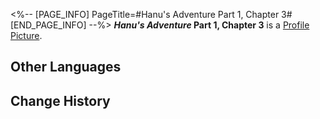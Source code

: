 <%-- [PAGE_INFO]
PageTitle=#Hanu's Adventure Part 1, Chapter 3#
[END_PAGE_INFO] --%>
{{Item Infobox
|title       = ''Hanu's Adventure'' Part 1, Chapter 3
|id          = 150003
|image       = Item ''Hanu's Adventure'' Part 1 Chapter 3.png
|type        = Mission Item
|invCategory = Missions
|rarity      = 3
|effect      = 
|description = A limited edition cartoon storybook released by Clock Studios, narrating a tale where Hanu shrinks in size and saves Dreamville... The book includes occasional peculiar dialogue interspersed throughout.
}}
'''''Hanu's Adventure'' Part 1, Chapter 3''' is a [[Profile Picture]].

==Other Languages==
{{Other Languages
|en   = ''Hanu's Adventure'' Part 1, Chapter 3
|zhs  = 《小小哈努行动》上篇 第三章
|zht  = 《小小哈努行動》上篇 第三章
|ja   = 『ちびっ子ハヌの大作戦』上 第三章
|ko   = ≪꼬마 하누의 작전≫ 상편 제3장
|es   = Aventura de Hanu: Parte 1, capítulo 3
|fr   = ''Aventures de Hanu'' partie 1, chapitre 3
|ru   = «Приключения Хану»: Часть 1, глава 3
|th   = "ปฏิบัติการของลูกพี่ Hanu" ภาคต้น - บทที่ 3
|vi   = Cuộc Phiêu Lưu Của Hanu - Phần 1, Chương 3
|de   = „Hanus Abenteuer“ &ndash; Teil 1, Kapitel 3
|id   = "Petualangan Hanu" - Bagian Pertama: Bab 3
|pt   = "Aventuras de Hanu" Parte 1, Capítulo 3
}}

==Change History==
{{Change History|2.0}}